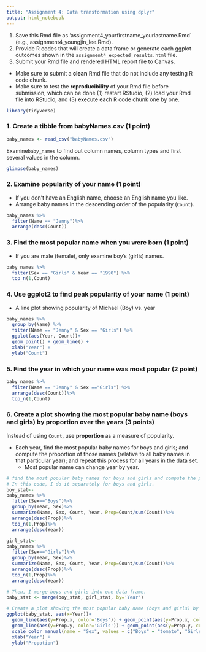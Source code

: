 ---
title: "Assignment 4: Data transformation using dplyr"
output: html_notebook
---

1. Save this Rmd file as 'assignment4_yourfirstname_yourlastname.Rmd` (e.g., assignment4_youngjin_lee.Rmd).
2. Provide R codes that will create a data frame or generate each ggplot outcomes shown in the `assignment4_expected_results.html` file.
3. Submit your Rmd file and rendered HTML report file to Canvas. 
  - Make sure to submit a **clean** Rmd file that do not include any testing R code chunk.
  - Make sure to test the **reproducibility** of your Rmd file before submission, which can be done (1) restart RStudio, (2) load your Rmd file into RStudio, and (3) execute each R code chunk one by one. 

```{r}
library(tidyverse)
```

### 1. Create a tibble from babyNames.csv (1 point)

```{r}
baby_names <- read_csv("babyNames.csv")
```

Examine`baby_names` to find out column names, column types and first several values in the column. 

```{r}
glimpse(baby_names)

```

### 2. Examine popularity of your name (1 point)

- If you don't have an English name, choose an English name you like.
- Arrange baby names in the descending order of the popularity (`Count`).

```{r}
baby_names %>% 
  filter(Name == "Jenny")%>%
  arrange(desc(Count))
```

### 3. Find the most popular name when you were born (1 point)

- If you are male (female), only examine boy's (girl's) names.

```{r}
baby_names %>%
  filter(Sex == "Girls" & Year == "1990") %>%
  top_n(1,Count)
```

### 4. Use ggplot2 to find peak popularity of your name (1 point)

- A line plot showing popularity of Michael (Boy) vs. year

```{r}
baby_names %>%
  group_by(Name) %>%
  filter(Name == "Jenny" & Sex == "Girls") %>%
  ggplot(aes(Year, Count))+
  geom_point() + geom_line() +
  xlab("Year") + 
  ylab("Count")
```

### 5. Find the year in which your name was most popular (2 point)

```{r}
baby_names %>% 
  filter(Name == "Jenny" & Sex =="Girls") %>%
  arrange(desc(Count))%>%
  top_n(1,Count)
```

### 6. Create a plot showing the most popular baby name (boys and girls) by proportion over the years (3 points)

Instead of using `Count`, use **proportion** as a measure of popularity. 

- Each year, find the most popular baby names for boys and girls; and compute the proportion of those names (relative to all baby names in that particular year); and repeat this process for all years in the data set.
  - Most popular name can change year by year. 


```{r}
# find the most popular baby names for boys and girls and compute the proportion of those names for all years in the data set. 
# In this code, I do it separately for boys and girls.
boy_stat<-
baby_names %>% 
  filter(Sex=="Boys")%>%
  group_by(Year, Sex)%>%
  summarize(Name, Sex, Count, Year, Prop=Count/sum(Count))%>%
  arrange(desc(Prop))%>%
  top_n(1,Prop)%>%
  arrange(desc(Year))

girl_stat<-
baby_names %>% 
  filter(Sex=="Girls")%>%
  group_by(Year, Sex)%>%
  summarize(Name, Sex, Count, Year, Prop=Count/sum(Count))%>%
  arrange(desc(Prop))%>%
  top_n(1,Prop)%>%
  arrange(desc(Year))

# Then, I merge boys and girls into one data frame.
baby_stat <- merge(boy_stat, girl_stat, by='Year')

# Create a plot showing the most popular baby name (boys and girls) by proportion over the years
ggplot(baby_stat, aes(x=Year))+
  geom_line(aes(y=Prop.x, color='Boys')) + geom_point(aes(y=Prop.x, color='Boys')) +
  geom_line(aes(y=Prop.y, color='Girls')) + geom_point(aes(y=Prop.y, color='Girls')) +
  scale_color_manual(name = "Sex", values = c("Boys" = "tomato", "Girls" = "skyblue")) +
  xlab("Year") + 
  ylab("Propotion")
```

